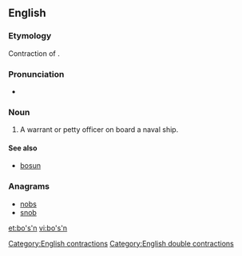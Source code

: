 ==English==

===Etymology===
Contraction of {{term|boatswain|lang=en}}.

===Pronunciation===
* {{IPA|/ˈbəʊsn̩/}}

===Noun===
{{en-noun|head=bo’s’n|pl='''{{l/en|bo's'ns|bo’s’ns}}'''}}

# {{context|nautical|lang=en}} A warrant or petty officer on board a naval ship.

====See also====
* [[bosun]]

===Anagrams===
* [[nobs#English|nobs]]
* [[snob#English|snob]]

[[Category:English contractions]]
[[Category:English double contractions]]

[[et:bo's'n]]
[[vi:bo's'n]]